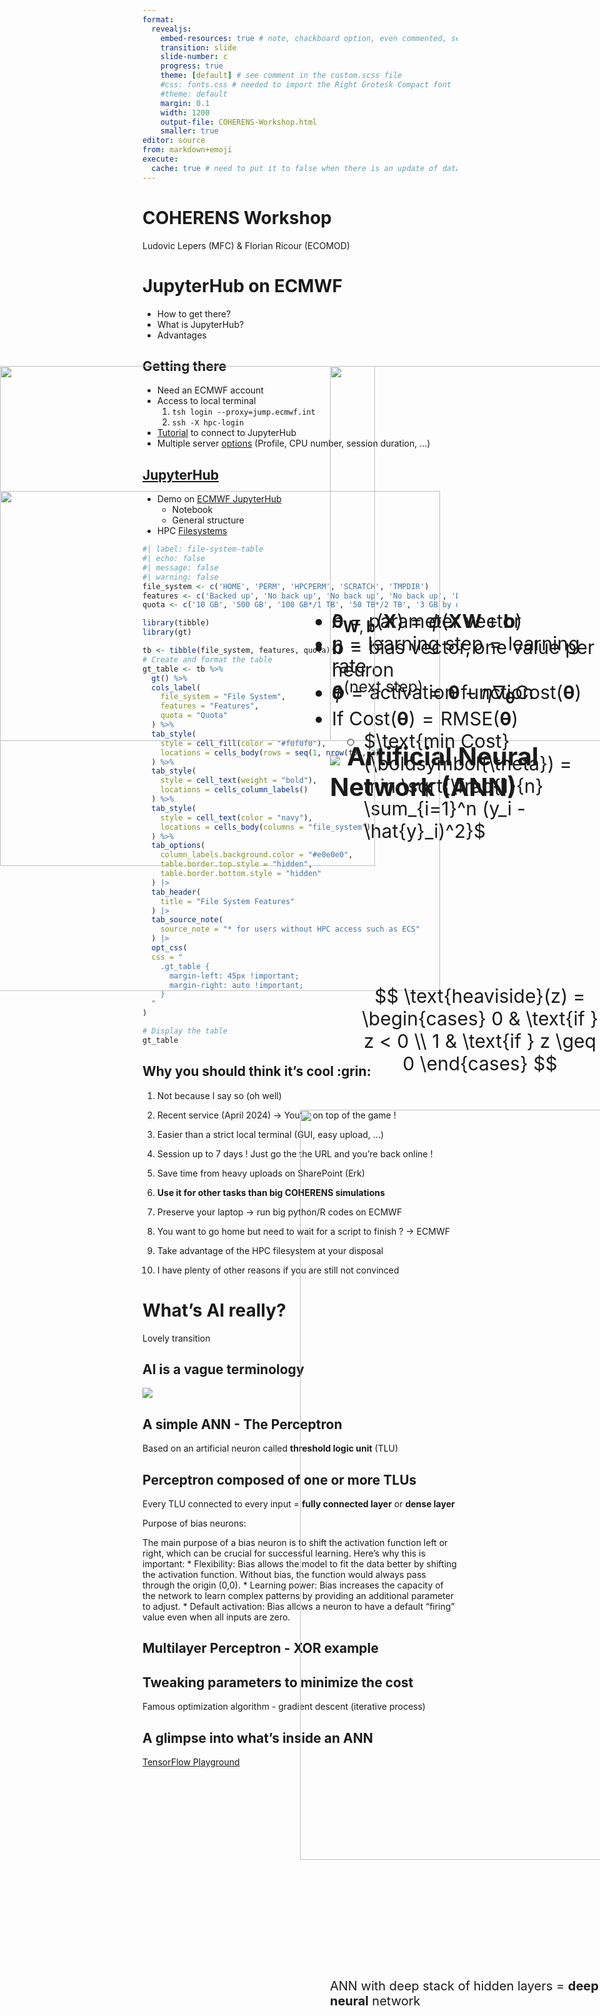 ```yaml
---
format: 
  revealjs:
    embed-resources: true # note, chackboard option, even commented, seemed to be an issue with embed-resources..., see https://claudiu.psychlab.eu/post/revealjs-presentations-with-quarto-a-template/
    transition: slide 
    slide-number: c
    progress: true
    theme: [default] # see comment in the custom.scss file
    #css: fonts.css # needed to import the Right Grotesk Compact font
    #theme: default
    margin: 0.1
    width: 1200
    output-file: COHERENS-Workshop.html
    smaller: true
editor: source
from: markdown+emoji
execute: 
  cache: true # need to put it to false when there is an update of data WITHOUT a change of code
---
```


# COHERENS Workshop{background-color="black"}

Ludovic Lepers (MFC) & Florian Ricour (ECOMOD)

# JupyterHub on ECMWF {background-color="black"}

- How to get there?
- What is JupyterHub?
- Advantages

## Getting there

- Need an ECMWF account
- Access to local terminal
  1. `tsh login --proxy=jump.ecmwf.int`
  2. `ssh -X hpc-login`
- [Tutorial](https://naturalsciences.sharepoint.com/sites/ECOMOD/Shared%20Documents/Forms/AllItems.aspx?id=%2Fsites%2FECOMOD%2FShared%20Documents%2FECMWF%2Fjupyterlab%5Fecmwf%2Epdf&parent=%2Fsites%2FECOMOD%2FShared%20Documents%2FECMWF) to connect to JupyterHub
- Multiple server [options](https://confluence.ecmwf.int/display/UDOC/Configuring+your+Jupyter+session+on+HPCF+or+ECS) (Profile, CPU number, session duration, ...)

## [JupyterHub](https://jupyter.org/hub)

- Demo on [ECMWF JupyterHub](https://jupyterhub.ecmwf.int)
  - Notebook
  - General structure

- HPC [Filesystems](https://confluence.ecmwf.int/display/UDOC/HPC2020%3A+Filesystems)

```r
#| label: file-system-table
#| echo: false
#| message: false
#| warning: false
file_system <- c('HOME', 'PERM', 'HPCPERM', 'SCRATCH', 'TMPDIR')
features <- c('Backed up', 'No back up', 'No back up', 'No back up', 'Deleted at the end of session/job')
quota <- c('10 GB', '500 GB', '100 GB*/1 TB', '50 TB*/2 TB', '3 GB by default')

library(tibble)
library(gt)

tb <- tibble(file_system, features, quota)
# Create and format the table
gt_table <- tb %>%
  gt() %>%
  cols_label(
    file_system = "File System",
    features = "Features",
    quota = "Quota"
  ) %>%
  tab_style(
    style = cell_fill(color = "#f0f0f0"),
    locations = cells_body(rows = seq(1, nrow(tb), 2))
  ) %>%
  tab_style(
    style = cell_text(weight = "bold"),
    locations = cells_column_labels()
  ) %>%
  tab_style(
    style = cell_text(color = "navy"),
    locations = cells_body(columns = "file_system")
  ) %>%
  tab_options(
    column_labels.background.color = "#e0e0e0",
    table.border.top.style = "hidden",
    table.border.bottom.style = "hidden"
  ) |>
  tab_header(
    title = "File System Features"
  ) |>
  tab_source_note(
    source_note = "* for users without HPC access such as ECS"
  ) |>
  opt_css(
  css = "
    .gt_table {
      margin-left: 45px !important;
      margin-right: auto !important;
    }
  "
)

# Display the table
gt_table
```

## Why you should think it's cool :grin:

::: {.fragment .fade-in-then-semi-out}
1. Not because I say so (oh well)
:::
::: {.fragment .fade-in-then-semi-out}
2. Recent service (April 2024) $\rightarrow$ You're on top of the game !
:::
::: {.fragment .fade-in-then-semi-out}
3. Easier than a strict local terminal (GUI, easy upload, ...)
:::
::: {.fragment .fade-in-then-semi-out}
4. Session up to 7 days ! Just go the the URL and you're back online !
:::
::: {.fragment .fade-in-then-semi-out}
5. Save time from heavy uploads on SharePoint (Erk)
:::
::: {.fragment .fade-in-then-semi-out}
6. **Use it for other tasks than big COHERENS simulations**
:::
::: {.fragment .fade-in-then-semi-out}
7. Preserve your laptop $\rightarrow$ run big python/R codes on ECMWF
:::
::: {.fragment .fade-in-then-semi-out}
8. You want to go home but need to wait for a script to finish ? $\rightarrow$ ECMWF
:::
::: {.fragment .fade-in-then-semi-out}
9. Take advantage of the HPC filesystem at your disposal
:::
::: {.fragment .fade-in-then-semi-out}
10. I have plenty of other reasons if you are still not convinced
:::

# What's AI really? {background-color="black"}

Lovely transition

## AI is a vague terminology

[![](images/what_is_ai.png)](https://cgarbin.github.io/deep-learning-for-image-processing-overview/){fig-align="left"}

::: {.fragment .fade-in}
::: {style="position:absolute;top:30%;left:55%;font-size:40px;"}
![](images/ann.jpg)
<strong>Artificial Neural Network (ANN)</strong><br>
:::
:::

## A simple ANN - The Perceptron

Based on an artificial neuron called **threshold logic unit** (TLU)

::: {style="position:absolute;top:20%;left:-10%;font-size:40px;"}
![](images/tlu.jpg){width=800}
:::


::: {style="position:absolute;top:40%;left:60%;font-size:30px;"}
$$
\text{heaviside}(z) = 
\begin{cases}
0 & \text{if } z < 0 \\
1 & \text{if } z \geq 0
\end{cases}
$$
:::

## Perceptron composed of one or more TLUs

Every TLU connected to every input = **fully connected layer** or **dense layer**

::: {style="position:absolute;top:20%;left:0%;font-size:40px;"}
![](images/more_tlus.jpg){width=600}
:::

::: {style="position:absolute;top:25%;left:50%;font-size:30px;"}
* $h_{\mathbf{W},\mathbf{b}}(\mathbf{X}) = \phi(\mathbf{X}\mathbf{W} + \mathbf{b})$
* $\mathbf{b} = \text{bias vector}, \text{one value per neuron}$
* $\phi = \text{activation function}$
:::

::: notes
Purpose of bias neurons:

The main purpose of a bias neuron is to shift the activation function left or right, which can be crucial for successful learning. Here's why this is important:
* Flexibility: Bias allows the model to fit the data better by shifting the activation function. Without bias, the function would always pass through the origin (0,0).
* Learning power: Bias increases the capacity of the network to learn complex patterns by providing an additional parameter to adjust.
* Default activation: Bias allows a neuron to have a default "firing" value even when all inputs are zero.
:::

::: {style="position:absolute;top:45%;left:50%;font-size:30px;"}
![](images/activation.jpg){width=1200}
:::

## Multilayer Perceptron - XOR example

::: {style="position:absolute;top:15%;left:0%;font-size:40px;"}
![](images/multilayer_perceptron.jpg){width=600}
:::

::: {style="position:absolute;top:15%;left:55%;font-size:40px;"}
![](images/xor.jpg){width=600}
:::

::: {style="position:absolute;top:80%;left:55%;font-size:20px;"}
ANN with deep stack of hidden layers = **deep neural** network
:::

## Tweaking parameters to minimize the cost

Famous optimization algorithm - gradient descent (iterative process)

::: {style="position:absolute;top:20%;left:0%;font-size:40px;"}
::: {.fragment .fade-out}
![](images/cost_function.jpg){width=600}
:::
:::

::: {style="position:absolute;top:25%;left:50%;font-size:30px;"}
* $\boldsymbol{\theta} = \text{parameter vector}$
* $\eta = \text{learning step} = \text{learning rate}$
* $\boldsymbol{\theta}^{(\text{next step})} = \boldsymbol{\theta} - \eta \nabla_{\boldsymbol{\theta}} \text{Cost}(\boldsymbol{\theta})$
* $\text{If Cost}(\boldsymbol{\theta}) = \text{RMSE}(\boldsymbol{\theta})$ 
  * $\text{min Cost}(\boldsymbol{\theta}) = min \sqrt{\frac{1}{n} \sum_{i=1}^n (y_i - \hat{y}_i)^2}$
:::

::: {.fragment .fade-in}
::: {style="position:absolute;top:20%;left:0%;font-size:40px;"}
![](images/early_stop.jpg){width=600}
:::
:::


## A glimpse into what's inside an ANN

[TensorFlow Playground](https://playground.tensorflow.org/){preview-link="true"}
